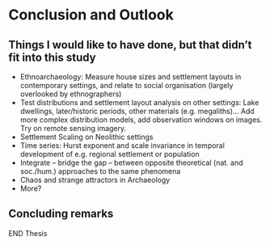 # Conclusion and Outlook {#conclusion}

## Things I would like to have done, but that didn't fit into this study

-   Ethnoarchaeology: Measure house sizes and settlement layouts in contemporary settings, and relate to social organisation (largely overlooked by ethnographers)
-   Test distributions and settlement layout analysis on other settings: Lake dwellings, later/historic periods, other materials (e.g. megaliths)... Add more complex distribution models, add observation windows on images. Try on remote sensing imagery.
-   Settlement Scaling on Neolithic settings
-   Time series: Hurst exponent and scale invariance in temporal development of e.g. regional settlement or population
-   Integrate -- bridge the gap -- between opposite theoretical (nat. and soc./hum.) approaches to the same phenomena
-   Chaos and strange attractors in Archaeology
-   More?

## Concluding remarks

END Thesis
